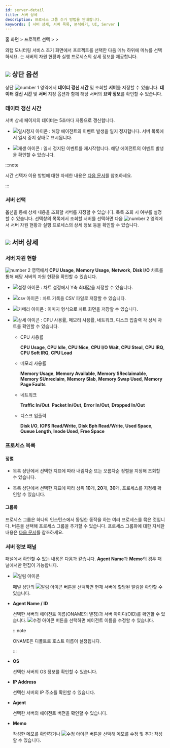 ```yaml
---
id: server-detail
title: 서버 상세
description: 프로세스 그룹 추가 방법을 안내합니다. 
keywords: [ 서버 상세, 서버 목록, 분석하기, UI, Server ]
---
```


홈 화면 &gt; 프로젝트 선택 &gt; <Cmdname sid="side_serverList" className="uitext" /> &gt; <Cmdname sid="side_serverDetail" className="uitext" />

와탭 모니터링 서비스 초기 화면에서 프로젝트를 선택한 다음 <Cmdname sid="side_serverList" className="uitext" /> 메뉴 하위에 <Cmdname sid="side_serverDetail" className="uitext" /> 메뉴를 선택하세요. <Cmdname sid="side_serverDetail" className="uitext" />는 서버의 자원 현황과 실행 프로세스의 상세 정보를 제공합니다.

<ImgLang img='server-detail.png' desc='서버 상세 sc'/>

## ![](/img/number-01.png) 상단 옵션

상단 ![number 1](/img/number-01.png) 영역에서 **데이터 갱신 시간** 및 조회할 **서버**를 지정할 수 있습니다. **데이터 갱신 시간** 및 **서버** 지정 옵션과 함께 해당 서버의 **요약 정보**를 확인할 수 있습니다.

### 데이터 갱신 시간

서버 상세 페이지의 데이터는 5초마다 자동으로 갱신합니다. 

* ![일시정지 아이콘](/img/ic-s-pause.svg) <Cmdname sid="paused_agent" className="uitext" />: 해당 에이전트의 이벤트 발생을 일지 정지합니다. 서버 목록에서 일시 중지 상태로 표시됩니다.

* ![재생 아이콘](/img/ic-play-grn.svg) <Cmdname sid="resume_agent" className="uitext" />: 일시 정지된 이벤트를 재시작합니다. 해당 에이전트의 이벤트 발생을 확인할 수 있습니다.

:::note 

시간 선택자 이용 방법에 대한 자세한 내용은 [다음 문서](usage-ui#timeselector)를 참조하세요.

:::

### 서버 선택

<Cmdname sid="select_server" className="uitext" /> 옵션을 통해 상세 내용을 조회할 서버를 지정할 수 있습니다. 목록 조회 시 <Cmdname sid="DSC09486" className="uitext" /> 여부를 설정할 수 있습니다. 선택창의 목록에서 조회할 서버를 선택하면 다음 ![number 2](/img/number-02.png) 영역에서 서버 자원 현황과 실행 프로세스의 상세 정보 등을 확인할 수 있습니다.

## ![](/img/number-02.png) 서버 상세

### 서버 자원 현황

![number 2](/img/number-02.png) 영역에서 **CPU Usage**, **Memory Usage**, **Network**, **Disk I/O** 차트를 통해 해당 서버의 자원 현황을 확인할 수 있습니다.

* ![설정 아이콘](/img/ic-setting.svg) : 차트 설정에서 Y축 최대값을 지정할 수 있습니다. 

* ![csv 아이콘](/img/ico-download.svg) : 차트 기록을 CSV 파일로 저장할 수 있습니다.

* ![카메라 아이콘](/img/ic-camera.svg) : 이미지 형식으로 차트 화면을 저장할 수 있습니다.

* ![상세 아이콘](/img/ic-zoom-in.svg) : CPU 사용률, 메모리 사용률, 네트워크, 디스크 입출력 각 상세 차트를 확인할 수 있습니다. 

  * CPU 사용률

    **CPU Usage**, **CPU Idle**, **CPU Nice**, **CPU I/O Wait**, **CPU Steal**, **CPU IRQ**, **CPU Soft IRQ**, **CPU Load**

  * 메모리 사용률

    **Memory Usage**, **Memory Available**, **Memory SReclaimable**, **Memory SUnreclaim**, **Memory Slab**, **Memory Swap Used**, **Memory Page Faults**

  * 네트워크
    
    **Traffic In/Out**. **Packet In/Out**, **Error In/Out**, **Dropped In/Out**

  * 디스크 입출력

    **Disk I/O**, **IOPS Read/Write**, **Disk Bph Read/Write**, **Used Space**, **Queue Length**, **Inode Used**, **Free Space**

### 프로세스 목록

#### 정렬

* <Cmdname sid="sms_summary_process" className="uitext" /> 목록 상단에서 선택한 지표에 따라 내림차순 또는 오름차순 정렬을 지정해 조회할 수 있습니다. 

* <Cmdname sid="sms_summary_process" className="uitext" /> 목록 상단에서 선택한 지표에 따라 상위 **10**개, **20**개, **30**개, <Cmdname sid="all" className="uitext" /> 프로세스를 지정해 확인할 수 있습니다. 

#### 그룹화

프로세스 그룹은 하나의 인스턴스에서 동일한 동작을 하는 여러 프로세스를 묶은 것입니다. <Cmdname sid="groupby" className="uitext" /> 버튼을 선택해 프로세스 그룹을 추가할 수 있습니다. 프로세스 그룹화에 대한 자세한 내용은 [다음 문서](server-detail-process-group)를 참조하세요.

### 서버 정보 패널

<Cmdname sid="server_info" className="uitext" /> 패널에서 확인할 수 있는 내용은 다음과 같습니다. **Agent Name**과 **Memo**의 경우 <Cmdname sid="server_info" className="uitext" /> 패널에서만 편집이 가능합니다.

* ![알림 아이콘](/img/ic-alert.svg) <Cmdname sid="server_alert_list" className="uitext" />

  <Cmdname sid="server_info" className="uitext" /> 패널 상단의 ![알림 아이콘](/img/ic-alert.svg) <Cmdname sid="server_alert_list" className="uitext" /> 버튼을 선택하면 현재 서버에 할당된 알림을 확인할 수 있습니다.

* **Agent Name / ID**

  선택한 서버의 에이전트 이름(ONAME의 별칭)과 서버 아이디(OID)를 확인할 수 있습니다. ![수정 아이콘](/img/ic-edit.svg) 버튼을 선택하면 에이전트 이름을 수정할 수 있습니다. 

  :::note

  ONAME은 디폴트로 호스트 이름이 설정됩니다. 

  :::

* **OS**

  선택한 서버의 OS 정보를 확인할 수 있습니다.

* **IP Address**

  선택한 서버의 IP 주소를 확인할 수 있습니다.

* **Agent**

  선택한 서버의 에이전트 버전을 확인할 수 있습니다.

* **Memo**

  작성한 메모를 확인하거나 ![수정 아이콘](/img/ic-edit.svg) 버튼을 선택해 메모를 수정 및 추가 작성할 수 있습니다.

